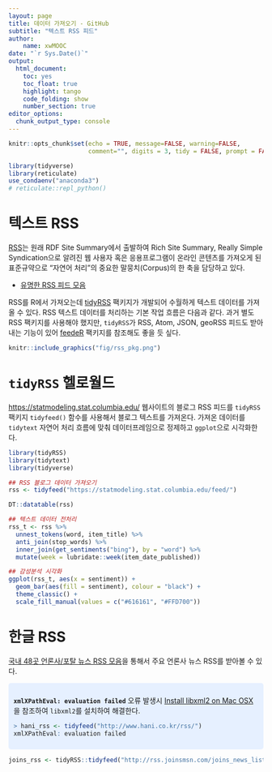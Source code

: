 ```yaml
---
layout: page
title: 데이터 가져오기 - GitHub
subtitle: "텍스트 RSS 피드"
author:
    name: xwMOOC
date: "`r Sys.Date()`"
output:
  html_document: 
    toc: yes
    toc_float: true
    highlight: tango
    code_folding: show
    number_section: true
editor_options: 
  chunk_output_type: console
---
```


```r
knitr::opts_chunk$set(echo = TRUE, message=FALSE, warning=FALSE,
                      comment="", digits = 3, tidy = FALSE, prompt = FALSE, fig.align = 'center')

library(tidyverse)
library(reticulate)
use_condaenv("anaconda3")
# reticulate::repl_python()
```


# 텍스트 RSS {#ingest-rss}

[RSS](https://en.wikipedia.org/wiki/RSS)는 원래 RDF Site Summary에서 출발하여 Rich Site Summary, Really Simple Syndication으로 알려진 웹 사용자 혹은 응용프로그램이 온라인 콘텐츠를 가져오게 된 표준규약으로 "자연어 처리"의 중요한 말뭉치(Corpus)의 한 축을 담당하고 있다.

- [유명한 RSS 피드 모음](https://raw.githubusercontent.com/DataWookie/feedeR/master/tests/testthat/test-feeds.txt)

RSS를 R에서 가져오는데 [tidyRSS](https://github.com/RobertMyles/tidyrss) 팩키지가 개발되어 수월하게 텍스트 데이터를 가져올 수 있다. RSS 텍스트 데이터를 처리하는 기본 작업 흐름은 다음과 같다.
과거 별도 RSS 팩키지를 사용해야 했지만, `tidyRSS`가 RSS, Atom, JSON, geoRSS 피드도 받아내는 기능이 있어 [feedeR](https://github.com/DataWookie/feedeR) 팩키지를 참조해도 좋을 듯 싶다.

```r
knitr::include_graphics("fig/rss_pkg.png")
```

# `tidyRSS` 헬로월드 {#ingest-rss-feed}

[https://statmodeling.stat.columbia.edu/](https://statmodeling.stat.columbia.edu/) 웹사이트의 블로그 RSS 피드를 `tidyRSS` 팩키지 `tidyfeed()` 함수를 사용해서 블로그 텍스트를 가져온다. 
가져온 데이터를 `tidytext` 자연어 처리 흐름에 맞춰 데이터프레임으로 정제하고 `ggplot`으로 시각화한다.

```r
library(tidyRSS)
library(tidytext)
library(tidyverse)

## RSS 블로그 데이터 가져오기
rss <- tidyfeed("https://statmodeling.stat.columbia.edu/feed/") 

DT::datatable(rss)

## 텍스트 데이터 전처리
rss_t <- rss %>%
  unnest_tokens(word, item_title) %>% 
  anti_join(stop_words) %>% 
  inner_join(get_sentiments("bing"), by = "word") %>% 
  mutate(week = lubridate::week(item_date_published))

## 감성분석 시각화
ggplot(rss_t, aes(x = sentiment)) +
  geom_bar(aes(fill = sentiment), colour = "black") +
  theme_classic() +
  scale_fill_manual(values = c("#616161", "#FFD700"))
```

# 한글 RSS {#ingest-rss-feed-korean}

[국내 48곳 언론사/포탈 뉴스 RSS 모음](http://w3devlabs.net/wp/?p=52)을 통해서 주요 언론사 뉴스 RSS를 받아볼 수 있다.



<style>
div.blue { background-color:#e6f0ff; border-radius: 5px; padding: 10px;}
</style>
<div class = "blue">

**`xmlXPathEval: evaluation failed`** 오류 발생시 [Install libxml2 on Mac OSX](http://macappstore.org/libxml2/)을 참조하여 `libxml2`를 설치하여 해결한다.

```r
> hani_rss <- tidyfeed("http://www.hani.co.kr/rss/") 
xmlXPathEval: evaluation failed
```

</div>


```r
joins_rss <- tidyRSS::tidyfeed("http://rss.joinsmsn.com/joins_news_list.xml") 

```

